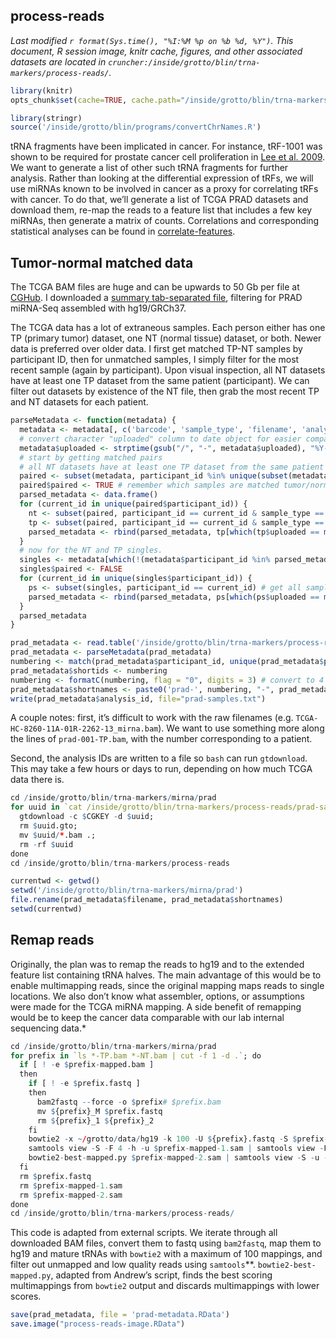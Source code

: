 ## process-reads
_Last modified `r format(Sys.time(), "%I:%M %p on %b %d, %Y")`. This document, R session image, knitr cache, figures, and other associated datasets are located in `cruncher:/inside/grotto/blin/trna-markers/process-reads/`._

```r
library(knitr)
opts_chunk$set(cache=TRUE, cache.path="/inside/grotto/blin/trna-markers/process-reads/cache/", eval=TRUE, echo=TRUE, warning=FALSE, results=FALSE, message=FALSE, autodep=TRUE, dev="png", dpi=300)
```

```r
library(stringr)
source('/inside/grotto/blin/programs/convertChrNames.R')
```

tRNA fragments have been implicated in cancer. For instance, tRF-1001 was shown to be required for prostate cancer cell proliferation in [Lee et al. 2009](http://www.ncbi.nlm.nih.gov/pubmed/19933153). We want to generate a list of other such tRNA fragments for further analysis. Rather than looking at the differential expression of tRFs, we will use miRNAs known to be involved in cancer as a proxy for correlating tRFs with cancer. To do that, we'll generate a list of TCGA PRAD datasets and download them, re-map the reads to a feature list that includes a few key miRNAs, then generate a matrix of counts. Correlations and corresponding statistical analyses can be found in [correlate-features](correlate-features.html).

## Tumor-normal matched data
The TCGA BAM files are huge and can be upwards to 50 Gb per file at [CGHub](https://browser.cghub.ucsc.edu/). I downloaded a [summary tab-separated file](file:///Users/blin/Desktop/grotto/trna-markers/process-reads/prad-summary.tab), filtering for PRAD miRNA-Seq assembled with hg19/GRCh37. 

The TCGA data has a lot of extraneous samples. Each person either has one TP (primary tumor) dataset, one NT (normal tissue) dataset, or both. Newer data is preferred over older data. I first get matched TP-NT samples by participant ID, then for unmatched samples, I simply filter for the most recent sample (again by participant). Upon visual inspection, all NT datasets have at least one TP dataset from the same patient (participant). We can filter out datasets by existence of the NT file, then grab the most recent TP and NT datasets for each patient.

```r
parseMetadata <- function(metadata) {
  metadata <- metadata[, c('barcode', 'sample_type', 'filename', 'analysis_id', 'uploaded', 'participant_id')]
  # convert character "uploaded" column to date object for easier comparison
  metadata$uploaded <- strptime(gsub("/", "-", metadata$uploaded), "%Y-%m-%d")
  # start by getting matched pairs
  # all NT datasets have at least one TP dataset from the same patient (participant). We can filter out datasets by existence of the NT file, then grab the most recent TP and NT datasets for each patient.
  paired <- subset(metadata, participant_id %in% unique(subset(metadata, sample_type=="NT")$participant_id))
  paired$paired <- TRUE # remember which samples are matched tumor/normal
  parsed_metadata <- data.frame()
  for (current_id in unique(paired$participant_id)) {
    nt <- subset(paired, participant_id == current_id & sample_type == "NT")
    tp <- subset(paired, participant_id == current_id & sample_type == "TP")
    parsed_metadata <- rbind(parsed_metadata, tp[which(tp$uploaded == max(tp$uploaded)), ], nt[which(nt$uploaded == max(nt$uploaded)), ])
  }
  # now for the NT and TP singles. 
  singles <- metadata[which(!(metadata$participant_id %in% parsed_metadata$participant_id)), ]
  singles$paired <- FALSE
  for (current_id in unique(singles$participant_id)) {
    ps <- subset(singles, participant_id == current_id) # get all samples for this participant
    parsed_metadata <- rbind(parsed_metadata, ps[which(ps$uploaded == max(ps$uploaded)), ])
  }
  parsed_metadata
}
```

```r
prad_metadata <- read.table('/inside/grotto/blin/trna-markers/process-reads/prad-summary.tab', header=TRUE, sep='\t', as.is=TRUE)
prad_metadata <- parseMetadata(prad_metadata)
numbering <- match(prad_metadata$participant_id, unique(prad_metadata$participant_id)) # assign each patient new ID, internal to this analysis
prad_metadata$shortids <- numbering
numbering <- formatC(numbering, flag = "0", digits = 3) # convert to 4 digit number (may need to accomodate many more patients/samples in the future
prad_metadata$shortnames <- paste0('prad-', numbering, "-", prad_metadata$sample_type, ".bam")
write(prad_metadata$analysis_id, file="prad-samples.txt")
```

A couple notes: first, it's difficult to work with the raw filenames (e.g. `TCGA-HC-8260-11A-01R-2262-13_mirna.bam`). We want to use something more along the lines of `prad-001-TP.bam`, with the number corresponding to a patient. 

Second, the analysis IDs are written to a file so `bash` can run `gtdownload`. This may take a few hours or days to run, depending on how much TCGA data there is.


```r
cd /inside/grotto/blin/trna-markers/mirna/prad
for uuid in `cat /inside/grotto/blin/trna-markers/process-reads/prad-samples.txt`; do
  gtdownload -c $CGKEY -d $uuid;
  rm $uuid.gto;
  mv $uuid/*.bam .;
  rm -rf $uuid
done
cd /inside/grotto/blin/trna-markers/process-reads
```

```r
currentwd <- getwd() 
setwd('/inside/grotto/blin/trna-markers/mirna/prad')
file.rename(prad_metadata$filename, prad_metadata$shortnames)
setwd(currentwd)
```

## Remap reads

Originally, the plan was to remap the reads to hg19 and to the extended feature list containing tRNA halves. The main advantage of this would be to enable multimapping reads, since the original mapping maps reads to single locations. We also don't know what assembler, options, or assumptions were made for the TCGA miRNA mapping. A side benefit of remapping would be to keep the cancer data comparable with our lab internal sequencing data.* 


```r
cd /inside/grotto/blin/trna-markers/mirna/prad
for prefix in `ls *-TP.bam *-NT.bam | cut -f 1 -d .`; do
  if [ ! -e $prefix-mapped.bam ]
  then
    if [ ! -e $prefix.fastq ]
    then
      bam2fastq --force -o $prefix# $prefix.bam
      mv ${prefix}_M $prefix.fastq
      rm ${prefix}_1 ${prefix}_2
    fi
    bowtie2 -x ~/grotto/data/hg19 -k 100 -U ${prefix}.fastq -S $prefix-mapped-1.sam
    samtools view -S -F 4 -h -u $prefix-mapped-1.sam | samtools view -F 512 -h  - > $prefix-mapped-2.sam
    bowtie2-best-mapped.py $prefix-mapped-2.sam | samtools view -S -u - | samtools sort - $prefix-mapped # auto appends .bam
  fi
  rm $prefix.fastq
  rm $prefix-mapped-1.sam
  rm $prefix-mapped-2.sam
done
cd /inside/grotto/blin/trna-markers/process-reads/
```

This code is adapted from external scripts. We iterate through all downloaded BAM files, convert them to fastq using `bam2fastq`, map them to hg19 and mature tRNAs with `bowtie2` with a maximum of 100 mappings, and filter out unmapped and low quality reads using `samtools`**. `bowtie2-best-mapped.py`, adapted from Andrew's script, finds the best scoring multimappings from `bowtie2` output and discards multimappings with lower scores.

```r
save(prad_metadata, file = 'prad-metadata.RData')
save.image("process-reads-image.RData")
```
